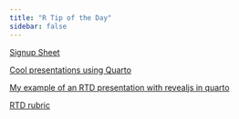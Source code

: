 ```yaml
---
title: "R Tip of the Day"
sidebar: false
---
```

  
[Signup Sheet](https://docs.google.com/spreadsheets/d/1TXtECPHo-tuwEHmoOHzaJA7clLAPMKNg4mX0waqmvZg/edit?usp=sharing)

[Cool presentations using Quarto](https://github.com/joeroith/264_spring_2025/blob/main/quarto_presentations/revealjs-demo.qmd)

[My example of an RTD presentation with revealjs in quarto](https://github.com/proback/R-Tip-of-the-Day-example/blob/main/rtd_example.qmd)

[RTD rubric](https://drive.google.com/file/d/1W-IpuJvUS0x94iNdJfEmomo4tziPtvxA/view?usp=sharing)
